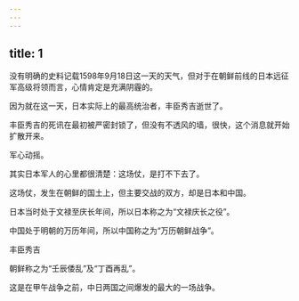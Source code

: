 ```yaml
---
---
---
```

title: 1
---



没有明确的史料记载1598年9月18日这一天的天气，但对于在朝鲜前线的日本远征军高级将领而言，心情肯定是充满阴霾的。

因为就在这一天，日本实际上的最高统治者，丰臣秀吉逝世了。

丰臣秀吉的死讯在最初被严密封锁了，但没有不透风的墙，很快，这个消息就开始扩散开来。

军心动摇。

其实日本军人的心里都很清楚：这场仗，是打不下去了。

这场仗，发生在朝鲜的国土上，但主要交战的双方，却是日本和中国。

日本当时处于文禄至庆长年间，所以日本称之为“文禄庆长之役”。

中国处于明朝的万历年间，所以中国称之为“万历朝鲜战争”。

丰臣秀吉



朝鲜称之为“壬辰倭乱”及“丁酉再乱”。

这是在甲午战争之前，中日两国之间爆发的最大的一场战争。